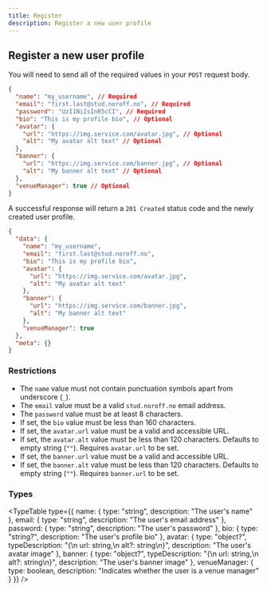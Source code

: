 ```yaml
---
title: Register
description: Register a new user profile
---
```


## Register a new user profile

<EndpointDetails method="POST" path="/auth/register" />

You will need to send all of the required values in your `POST` request body.

```json title="Request"
{
  "name": "my_username", // Required
  "email": "first.last@stud.noroff.no", // Required
  "password": "UzI1NiIsInR5cCI", // Required
  "bio": "This is my profile bio", // Optional
  "avatar": {
    "url": "https://img.service.com/avatar.jpg", // Optional
    "alt": "My avatar alt text" // Optional
  },
  "banner": {
    "url": "https://img.service.com/banner.jpg", // Optional
    "alt": "My banner alt text" // Optional
  },
  "venueManager": true // Optional
}
```

A successful response will return a `201 Created` status code and the newly created user profile.

```json title="Response"
{
  "data": {
    "name": "my_username",
    "email": "first.last@stud.noroff.no",
    "bio": "This is my profile bio",
    "avatar": {
      "url": "https://img.service.com/avatar.jpg",
      "alt": "My avatar alt text"
    },
    "banner": {
      "url": "https://img.service.com/banner.jpg",
      "alt": "My banner alt text"
    },
    "venueManager": true
  },
  "meta": {}
}
```

### Restrictions

- The `name` value must not contain punctuation symbols apart from underscore (`_`).
- The `email` value must be a valid `stud.noroff.no` email address.
- The `password` value must be at least 8 characters.
- If set, the `bio` value must be less than 160 characters.
- If set, the `avatar.url` value must be a valid and accessible URL.
- If set, the `avatar.alt` value must be less than 120 characters. Defaults to empty string (`""`). Requires `avatar.url` to be set.
- If set, the `banner.url` value must be a valid and accessible URL.
- If set, the `banner.alt` value must be less than 120 characters. Defaults to empty string (`""`). Requires `banner.url` to be set.

### Types

<TypeTable
  type={{
    name: { type: "string", description: "The user's name" },
    email: { type: "string", description: "The user's email address" },
    password: { type: "string", description: "The user's password" },
    bio: { type: "string?", description: "The user's profile bio" },
    avatar: {
      type: "object?",
      typeDescription: "{\n  url: string,\n  alt?: string\n}",
      description: "The user's avatar image"
    },
    banner: {
      type: "object?",
      typeDescription: "{\n  url: string,\n  alt?: string\n}",
      description: "The user's banner image"
    },
    venueManager: { type: boolean, description: "Indicates whether the user is a venue manager" }
  }}
/>
